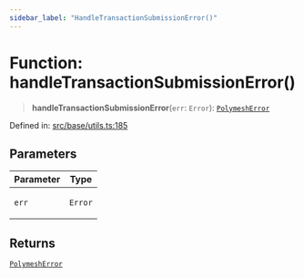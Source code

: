 ```yaml
---
sidebar_label: "HandleTransactionSubmissionError()"
---
```


# Function: handleTransactionSubmissionError()

> **handleTransactionSubmissionError**(`err`: `Error`): [`PolymeshError`](../../PolymeshError/classes/PolymeshError.mdx)

Defined in: [src/base/utils.ts:185](https://github.com/PolymeshAssociation/polymesh-sdk/blob/bee6a2fe7a8ce5db42a6982e793782182cde2153/src/base/utils.ts#L185)

## Parameters

<table>
<thead>
<tr>
<th>Parameter</th>
<th>Type</th>
</tr>
</thead>
<tbody>
<tr>
<td>

`err`

</td>
<td>

`Error`

</td>
</tr>
</tbody>
</table>

## Returns

[`PolymeshError`](../../PolymeshError/classes/PolymeshError.mdx)
